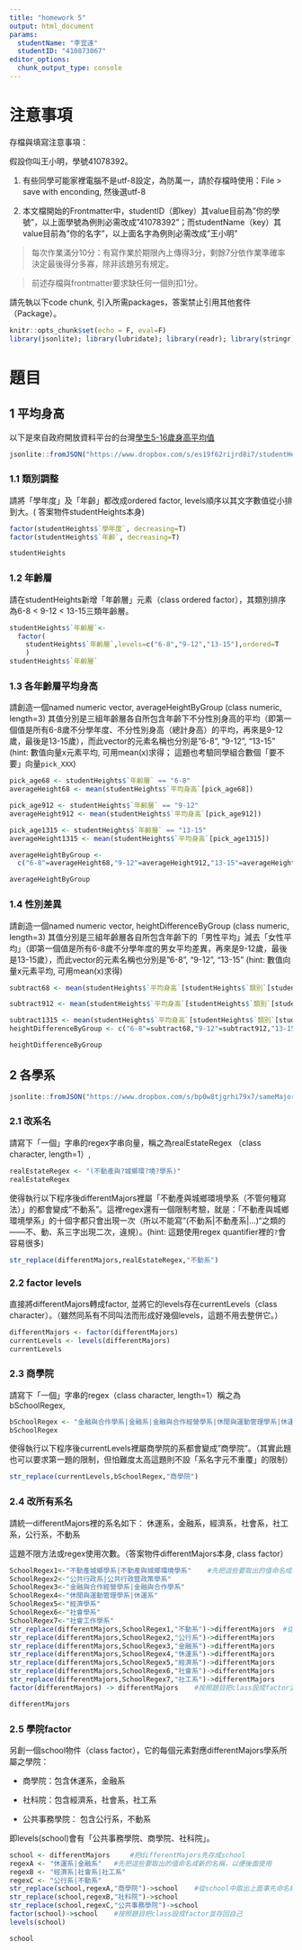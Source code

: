 ```yaml
---
title: "homework 5"
output: html_document
params:
  studentName: "李宜遠"
  studentID: "410873067"
editor_options: 
  chunk_output_type: console
---
```


# 注意事項

存檔與填寫注意事項：

假設你叫王小明，學號41078392。

  1. 有些同學可能家裡電腦不是utf-8設定，為防萬一，請於存檔時使用：File > save with enconding, 然後選utf-8

  2. 本文檔開始的Frontmatter中，studentID（即key）其value目前為"你的學號"，以上面學號為例則必需改成"41078392"；而studentName（key）其value目前為"你的名字"，以上面名字為例則必需改成"王小明"
  
> 每次作業滿分10分：有寫作業於期限內上傳得3分，剩餘7分依作業準確率決定最後得分多寡，除非該題另有規定。

> 前述存檔與frontmatter要求缺任何一個則扣1分。

請先執以下code chunk, 引入所需packages，答案禁止引用其他套件（Package）。
```r
knitr::opts_chunk$set(echo = F, eval=F)
library(jsonlite); library(lubridate); library(readr); library(stringr); 
```

# 題目

## 1 平均身高  
以下是來自政府開放資料平台的台灣[學生5-16歲身高平均值](https://data.gov.tw/dataset/6283)
```r
jsonlite::fromJSON("https://www.dropbox.com/s/es19f62rijrd8i7/studentHeight.json?dl=1") -> studentHeights
```

### 1.1  類別調整
請將「學年度」及「年齡」都改成ordered factor, levels順序以其文字數值從小排到大。( 答案物件studentHeights本身)

```r
factor(studentHeights$`學年度`, decreasing=T)
factor(studentHeights$`年齡`, decreasing=T)

studentHeights
```

### 1.2 年齡層
請在studentHeights新增「年齡層」元素（class ordered factor），其類別排序為6-8 < 9-12 < 13-15三類年齡層。

```r
studentHeights$`年齡層`<-
  factor(
    studentHeights$`年齡層`,levels=c("6-8","9-12","13-15"),ordered=T
    )
studentHeights$`年齡層`
```

### 1.3 各年齡層平均身高
請創造一個named numeric vector, averageHeightByGroup (class numeric, length=3) 其值分別是三組年齡層各自所包含年齡下不分性別身高的平均（即第一個值是所有6-8歲不分學年度、不分性別身高（總計身高）的平均，再來是9-12歲，最後是13-15歲），而此vector的元素名稱也分別是"6-8", "9-12", "13-15" (hint: 數值向量x元素平均, 可用mean(x)求得； 這題也考驗同學組合數個「要不要」向量`pick_XXX`)

```r
pick_age68 <- studentHeights$`年齡層` == "6-8"
averageHeight68 <- mean(studentHeights$`平均身高`[pick_age68]) 

pick_age912 <- studentHeights$`年齡層` == "9-12"
averageHeight912 <- mean(studentHeights$`平均身高`[pick_age912])  

pick_age1315 <- studentHeights$`年齡層` == "13-15"
averageHeight1315 <- mean(studentHeights$`平均身高`[pick_age1315])  

averageHeightByGroup <-
  c("6-8"=averageHeight68,"9-12"=averageHeight912,"13-15"=averageHeight1315) 

averageHeightByGroup
```

### 1.4 性別差異
請創造一個named numeric vector, heightDifferenceByGroup (class numeric, length=3) 其值分別是三組年齡層各自所包含年齡下的「男性平均」減去「女性平均」（即第一個值是所有6-8歲不分學年度的男女平均差異，再來是9-12歲，最後是13-15歲），而此vector的元素名稱也分別是"6-8", "9-12", "13-15" (hint: 數值向量x元素平均, 可用mean(x)求得)

```r
subtract68 <- mean(studentHeights$`平均身高`[studentHeights$`類別`[studentHeights$`平均身高`[pick_age68]] == "男"]) - mean(studentHeights$`平均身高`[studentHeights$`類別`[studentHeights$`平均身高`[pick_age68]] == "女"]) 

subtract912 <- mean(studentHeights$`平均身高`[studentHeights$`類別`[studentHeights$`平均身高`[pick_age912]] == "男"]) - mean(studentHeights$`平均身高`[studentHeights$`類別`[studentHeights$`平均身高`[pick_age912]] == "女"]) 

subtract1315 <- mean(studentHeights$`平均身高`[studentHeights$`類別`[studentHeights$`平均身高`[pick_age1315]] == "男"]) - mean(studentHeights$`平均身高`[studentHeights$`類別`[studentHeights$`平均身高`[pick_age1315]] == "女"]) 
heightDifferenceByGroup <- c("6-8"=subtract68,"9-12"=subtract912,"13-15"=subtract1315) 

heightDifferenceByGroup
```


## 2 各學系

```r
jsonlite::fromJSON("https://www.dropbox.com/s/bp0w8tjgrhi79x7/sameMajorDifferentWritings.json?dl=1") -> differentMajors
```

### 2.1 改系名
請寫下「一個」字串的regex字串向量，稱之為realEstateRegex （class character, length=1）,

```r
realEstateRegex <- "(不動產與?城鄉環?境?學系)"
realEstateRegex
```

使得執行以下程序後differentMajors裡屬「不動產與城鄉環境學系（不管何種寫法）」的都會變成"不動系"。這裡regex還有一個限制考驗，就是：「不動產與城鄉環境學系」的十個字都只會出現一次（所以不能寫"(不動系|不動產系|...)"之類的——不、動、系三字出現二次，違規）。(hint: 這題使用regex quantifier裡的`?`會容易很多)
```r
str_replace(differentMajors,realEstateRegex,"不動系")
```



### 2.2 factor levels
直接將differentMajors轉成factor, 並將它的levels存在currentLevels（class character）。（雖然同系有不同叫法而形成好幾個levels，這題不用去整併它。）

```r
differentMajors <- factor(differentMajors)
currentLevels <- levels(differentMajors)
currentLevels
```


### 2.3 商學院
請寫下「一個」字串的regex（class character, length=1）稱之為bSchoolRegex,

```r
bSchoolRegex <- "金融與合作學系|金融系|金融與合作經營學系|休閒與運動管理學系|休運系"
bSchoolRegex
```

使得執行以下程序後currentLevels裡屬商學院的系都會變成"商學院"。（其實此題也可以要求第一題的限制，但怕難度太高這題則不設「系名字元不重覆」的限制）
```r
str_replace(currentLevels,bSchoolRegex,"商學院")
```



### 2.4 改所有系名
請統一differentMajors裡的系名如下：
  休運系，金融系，經濟系，社會系，社工系，公行系，不動系
  
這題不限方法或regex使用次數。（答案物件differentMajors本身, class factor）

```r
SchoolRegex1<-"不動產城鄉學系|不動產與城鄉環境學系"    #先把這些要取出的值命名成新的名稱，以便後面使用
SchoolRegex2<-"公共行政系|公共行政暨政策學系"
SchoolRegex3<-"金融與合作經營學系|金融與合作學系"
SchoolRegex4<-"休閒與運動管理學系|休運系"
SchoolRegex5<-"經濟學系"
SchoolRegex6<-"社會學系"
SchoolRegex7<-"社會工作學系"
str_replace(differentMajors,SchoolRegex1,"不動系")->differentMajors  #從differentMajors中取出上面事先命名好的SchoolRegex1，再取代成"不動系"
str_replace(differentMajors,SchoolRegex2,"公行系")->differentMajors
str_replace(differentMajors,SchoolRegex3,"金融系")->differentMajors
str_replace(differentMajors,SchoolRegex4,"休運系")->differentMajors
str_replace(differentMajors,SchoolRegex5,"經濟系")->differentMajors
str_replace(differentMajors,SchoolRegex6,"社會系")->differentMajors
str_replace(differentMajors,SchoolRegex7,"社工系")->differentMajors
factor(differentMajors) -> differentMajors    #按照題目把class設成factor並存回自己

differentMajors
```


### 2.5 學院factor
另創一個school物件（class factor），它的每個元素對應differentMajors學系所屬之學院：

  * 商學院：包含休運系，金融系
  
  * 社科院：包含經濟系，社會系，社工系
  
  * 公共事務學院： 包含公行系，不動系

即levels(school)會有「公共事務學院、商學院、社科院」。

```r
school <- differentMajors     #把differentMajors先存成school
regexA <- "休運系|金融系"   #先把這些要取出的值命名成新的名稱，以便後面使用
regexB <- "經濟系|社會系|社工系"
regexC <- "公行系|不動系"
str_replace(school,regexA,"商學院")->school    #從school中取出上面事先命名好的regexA，再取代成"商學院"    #括號內中間那格regexA也可以直接打"休運系|金融系"，就不需要上面三行命名了！
str_replace(school,regexB,"社科院")->school
str_replace(school,regexC,"公共事務學院")->school
factor(school)->school    #按照題目把class設成factor並存回自己
levels(school)

school
```

